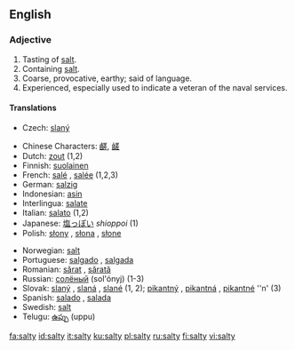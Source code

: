 ==English==

===Adjective===
{{en-adj|salti|er}}

# Tasting of [[salt]].
# Containing [[salt]].
# Coarse, provocative, earthy; said of language.
# Experienced, especially used to indicate a veteran of the naval services.

====Translations====
{{trans-top|tasting of salt}}
*Czech: [[slaný]] {{m}}
{{trans-mid}}
{{trans-bottom}}
{{checktrans-top}}
*Chinese Characters: [[鹺]], [[鹾]]
*Dutch: [[zout]] (1,2)
*Finnish: [[suolainen]]
*French: [[salé]] {{m}}, [[salée]] {{f}} (1,2,3)
*German: [[salzig]]
*Indonesian: [[asin]]
*Interlingua: [[salate]]
*Italian: [[salato]] {{m}} (1,2)
*Japanese: [[塩っぽい]] ''shioppoi'' (1)
*Polish: [[słony]] {{m}}, [[słona]] {{f}}, [[słone]] {{n}}
{{trans-mid}}
*Norwegian: [[salt#Norwegian|salt]]
*Portuguese: [[salgado]] {{m}}, [[salgada]] {{f}}
*Romanian: [[sărat]] {{m}}, [[sărată]] {{f}}
*Russian: [[солёный]] (sol'ónyj)  (1-3)
*Slovak: [[slaný]] {{m}}, [[slaná]] {{f}}, [[slané]] {{n}} (1, 2); [[pikantný]] {{m}}, [[pikantná]] {{f}}, [[pikantné]] ''n' (3)
*Spanish: [[salado]] {{m}}, [[salada]] {{f}}
*Swedish: [[salt#Swedish|salt]]
*Telugu: [[ఉప్పు]] (uppu)
{{trans-bottom}}

[[fa:salty]]
[[id:salty]]
[[it:salty]]
[[ku:salty]]
[[pl:salty]]
[[ru:salty]]
[[fi:salty]]
[[vi:salty]]